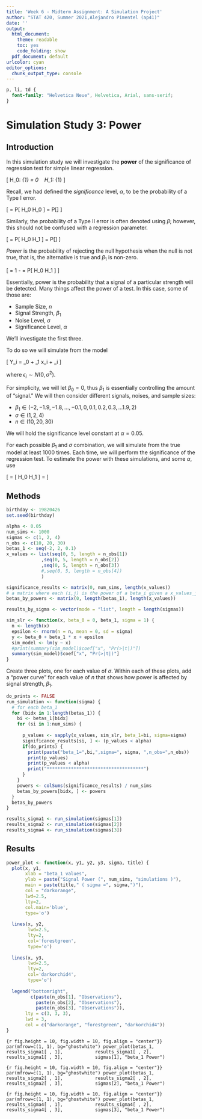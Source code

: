```yaml
---
title: 'Week 6 - Midterm Assignment: A Simulation Project'
author: "STAT 420, Summer 2021,Alejandro Pimentel (ap41)"
date: ''
output:
  html_document: 
    theme: readable
    toc: yes  
    code_folding: show
  pdf_document: default
urlcolor: cyan
editor_options: 
  chunk_output_type: console
---
```


```css
p, li, td {
  font-family: "Helvetica Neue", Helvetica, Arial, sans-serif;
}
```

# Simulation Study 3: Power

## Introduction

In this simulation study we will investigate the **power** of the significance of regression test for simple linear regression. 

\[
H_0: \beta_{1} = 0 \ \text{vs} \ H_1: \beta_{1} \neq 0
\]

Recall, we had defined the *significance* level, $\alpha$, to be the probability of a Type I error.

\[
\alpha = P[\text{Reject } H_0 \mid H_0 \text{ True}] = P[\text{Type I Error}]
\]

Similarly, the probability of a Type II error is often denoted using $\beta$; however, this should not be confused with a regression parameter.

\[
\beta = P[\text{Fail to Reject } H_0 \mid H_1 \text{ True}] = P[\text{Type II Error}]
\]

*Power* is the probability of rejecting the null hypothesis when the null is not true, that is, the alternative is true and $\beta_{1}$ is non-zero.

\[
\text{Power} = 1 - \beta = P[\text{Reject } H_0 \mid H_1 \text{ True}]
\]

Essentially, power is the probability that a signal of a particular strength will be detected. Many things affect the power of a test. In this case, some of those are:

- Sample Size, $n$
- Signal Strength, $\beta_1$
- Noise Level, $\sigma$
- Significance Level, $\alpha$

We'll investigate the first three.

To do so we will simulate from the model

\[
Y_i = \beta_0 + \beta_1 x_i + \epsilon_i
\]

where $\epsilon_i \sim N(0, \sigma^2)$.

For simplicity, we will let $\beta_0 = 0$, thus $\beta_1$ is essentially controlling the amount of "signal." We will then consider different signals, noises, and sample sizes:

- $\beta_1 \in (-2, -1.9, -1.8, \ldots, -0.1, 0, 0.1, 0.2, 0.3, \ldots 1.9, 2)$
- $\sigma \in (1, 2, 4)$
- $n \in (10, 20, 30)$

We will hold the significance level constant at $\alpha = 0.05$.

For each possible $\beta_1$ and $\sigma$ combination, we will simulate from the true model at least $1000$ times. Each time, we will perform the significance of the regression test. To estimate the power with these simulations, and some $\alpha$, use

\[
\hat{\text{Power}} = \hat{P}[\text{Reject } H_0 \mid H_1 \text{ True}] = \frac{\text{# Tests Rejected}}{\text{# Simulations}}
\]

## Methods

```r
birthday <- 19820426
set.seed(birthday)

alpha <- 0.05
num_sims <- 1000 
sigmas <- c(1, 2, 4)
n_obs <- c(10, 20, 30)
betas_1 <- seq(-2, 2, 0.1)
x_values <- list(seq(0, 5, length = n_obs[1])
             ,seq(0, 5, length = n_obs[2])
             ,seq(0, 5, length = n_obs[3])
             #,seq(0, 5, length = n_obs[4])
             )

significance_results <- matrix(0, num_sims, length(x_values))
# a matrix where each (i,j) is the power of a beta_i given a x_values_j.
betas_by_powers <- matrix(0, length(betas_1), length(x_values))

results_by_sigma <- vector(mode = "list", length = length(sigmas))

```

```r

sim_slr <- function(x, beta_0 = 0, beta_1, sigma = 1) {
  n <- length(x)
  epsilon <- rnorm(n = n, mean = 0, sd = sigma)
  y <- beta_0 + beta_1 * x + epsilon
  sim_model <- lm(y ~ x)
  #print(summary(sim_model)$coef["x", "Pr(>|t|)"])
  summary(sim_model)$coef["x", "Pr(>|t|)"]
}

```

Create three plots, one for each value of $\sigma$. Within each of these plots, add a “power curve” for each value of $n$ that shows how power is affected by signal strength, $\beta_1$.

```r

do_prints <- FALSE
run_simulation <- function(sigma) {
  # for each beta_1
  for (bidx in 1:length(betas_1)) {
    bi <- betas_1[bidx]
    for (si in 1:num_sims) {             
      
      p_values <- sapply(x_values, sim_slr, beta_1=bi, sigma=sigma)
      significance_results[si, ] <- (p_values < alpha)
      if(do_prints) {
        print(paste("beta_1=",bi,",sigma=", sigma, ",n_obs=",n_obs))
        print(p_values)
        print(p_values < alpha)
        print("************************************")
      }
    }
    powers <- colSums(significance_results) / num_sims
    betas_by_powers[bidx, ] <- powers
  }
  betas_by_powers
}

results_sigma1 <- run_simulation(sigmas[1])
results_sigma2 <- run_simulation(sigmas[2])
results_sigma4 <- run_simulation(sigmas[3])

```


## Results

```r
power_plot <- function(x, y1, y2, y3, sigma, title) {
  plot(x, y1,
       xlab = "beta_1 values", 
       ylab = paste("Signal Power (", num_sims, "simulations )"),
       main = paste(title," ( sigma =", sigma,")"),     
       col = "darkorange",
       lwd=2.5,
       lty=2,
       col.main='blue',
       type='o')
  
  lines(x, y2,
        lwd=2.5,
        lty=2,        
        col='forestgreen',
        type='o')
  
  lines(x, y3,
        lwd=2.5,
        lty=2,        
        col='darkorchid4',
        type='o')  
  
  legend("bottomright", 
         c(paste(n_obs[1], "Observations"),
           paste(n_obs[2], "Observations"),
           paste(n_obs[3], "Observations")), 
       lty = c(3, 3, 3),
       lwd = 3,
       col = c("darkorange", "forestgreen", "darkorchid4"))  
}
```


```{r fig.height = 10, fig.width = 10, fig.align = "center"}}
par(mfrow=c(1, 1), bg="ghostwhite")
power_plot(betas_1, 
           results_sigma1[ , 1],
           results_sigma1[ , 2],
           results_sigma1[ , 3],
           sigmas[1], "beta_1 Power")
```

```{r fig.height = 10, fig.width = 10, fig.align = "center"}}
par(mfrow=c(1, 1), bg="ghostwhite")
power_plot(betas_1, 
           results_sigma2[ , 1],
           results_sigma2[ , 2],
           results_sigma2[ , 3],
           sigmas[2], "beta_1 Power")
```

```{r fig.height = 10, fig.width = 10, fig.align = "center"}}
par(mfrow=c(1, 1), bg="ghostwhite")
power_plot(betas_1, 
           results_sigma4[ , 1],
           results_sigma4[ , 2],
           results_sigma4[ , 3],
           sigmas[3], "beta_1 Power")
```









